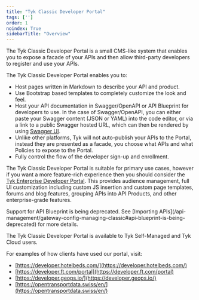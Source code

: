 ```yaml
---
title: "Tyk Classic Developer Portal"
tags: ['']
order: 1
noindex: True
sidebarTitle: "Overview"
---
```



<LegacyClassicPortalApi/>

The Tyk Classic Developer Portal is a small CMS-like system that enables you to expose a facade of your APIs and then allow third-party developers to register and use your APIs.

The Tyk Classic Developer Portal enables you to:

*   Host pages written in Markdown to describe your API and product.
*   Use Bootstrap based templates to completely customize the look and feel.
*   Host your API documentation in Swagger/OpenAPI or API Blueprint for developers to use. In the case of Swagger/OpenAPI, you can either paste your Swagger content (JSON or YAML) into the code editor, or via a link to a public Swagger hosted URL, which can then be rendered by using [Swagger UI](https://swagger.io/tools/swagger-ui/).
*   Unlike other platforms, Tyk will not auto-publish your APIs to the Portal, instead they are presented as a facade, you choose what APIs and what Policies to expose to the Portal.
*   Fully control the flow of the developer sign-up and enrollment.

The Tyk Classic Developer Portal is suitable for primary use cases, however if you want a more feature-rich experience then you should consider the [Tyk Enterprise Developer Portal](/portal/overview/intro). This provides audience management, full UI customization including custom JS insertion and custom page templates, forums and blog features, grouping APIs into API Products, and other enterprise-grade features.


<Note>
Support for API Blueprint is being deprecated. See [Importing APIs](/api-management/gateway-config-managing-classic#api-blueprint-is-being-deprecated) for more details.
</Note>


The Tyk Classic Developer Portal is available to Tyk Self-Managed and Tyk Cloud users.

For examples of how clients have used our portal, visit:

- [https://developer.hotelbeds.com/](https://developer.hotelbeds.com/)
- [https://developer.ft.com/portal](https://developer.ft.com/portal)
- [https://developer.geops.io/](https://developer.geops.io/)
- [https://opentransportdata.swiss/en/](https://opentransportdata.swiss/en/)
